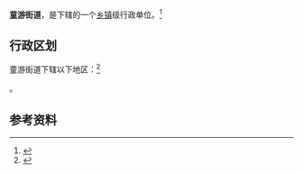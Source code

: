 {{中国乡级行政区|35/07/84/002/000}}

'''童游街道'''，是{{PRC admin/fullname|35/07/84/002/000|3}}下辖的一个[[乡镇|乡镇]]级行政单位。<ref>{{PRC admin/ref sgc|{{PRC admin/parent|35/07/84/002/000}}}}</ref>

== 行政区划 ==

童游街道下辖以下地区：<ref>{{PRC admin/ref sgc|35/07/84/002/000}}</ref>

{{PRC admin/children|35/07/84/002/000}}。

== 参考资料 ==

{{reflist}}

{{行政区划小作品}}
{{PRC admin/navcat|35/07/84/002/000}}